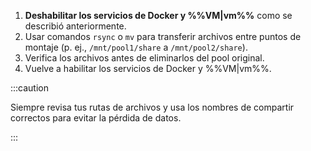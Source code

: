 1. **Deshabilitar los servicios de Docker y %%VM|vm%%** como se describió anteriormente.
2. Usar comandos `rsync` o `mv` para transferir archivos entre puntos de montaje (p. ej., `/mnt/pool1/share` a `/mnt/pool2/share`).
3. Verifica los archivos antes de eliminarlos del pool original.
4. Vuelve a habilitar los servicios de Docker y %%VM|vm%%.

:::caution

Siempre revisa tus rutas de archivos y usa los nombres de compartir correctos para evitar la pérdida de datos.

:::
